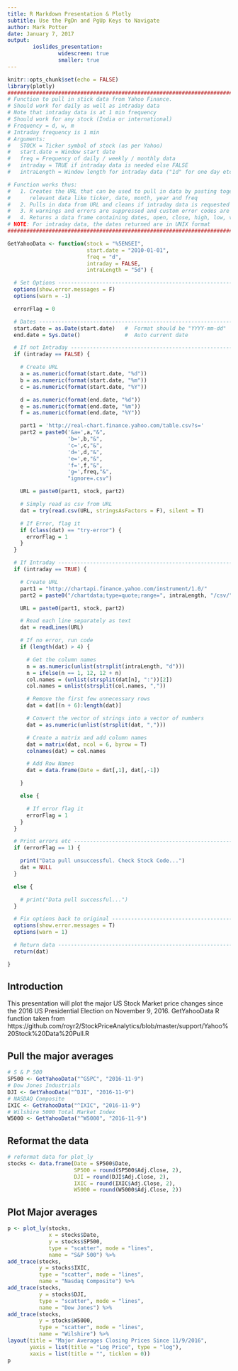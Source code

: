 ---
title: R Markdown Presentation & Plotly
subtitle: Use the PgDn and PgUp Keys to Navigate
author: Mark Potter
date: January 7, 2017
output: 
        ioslides_presentation:
                widescreen: true
                smaller: true
---

```{r setup, include=FALSE}
knitr::opts_chunk$set(echo = FALSE)
library(plotly)
###############################################################################
# Function to pull in stick data from Yahoo Finance.
# Should work for daily as well as intraday data
# Note that intraday data is at 1 min frequency
# Should work for any stock (India or international)
# Frequency = d, w, m
# Intraday frequency is 1 min
# Arguments:
#   STOCK = Ticker symbol of stock (as per Yahoo)
#   start.date = Window start date
#   freq = Frequency of daily / weekly / monthly data
#   intraday = TRUE if intraday data is needed else FALSE
#   intraLength = Window length for intraday data ("1d" for one day etc)

# Function works thus:
#   1. Creates the URL that can be used to pull in data by pasting together
#      relevant data like ticker, date, month, year and freq
#   2. Pulls in data from URL and cleans if intraday data is requested
#   3. R warnings and errors are suppressed and custom error codes are displayed
#   4. Returns a data frame containing dates, open, close, high, low, volume columns
# NOTE: For intraday data, the dates returned are in UNIX format
###############################################################################

GetYahooData <- function(stock = "%5ENSEI",
                         start.date = "2010-01-01",
                         freq = "d",
                         intraday = FALSE,
                         intraLength = "5d") {

  # Set Options ---------------------------------------------------------------
  options(show.error.messages = F)
  options(warn = -1)

  errorFlag = 0

  # Dates ---------------------------------------------------------------------
  start.date = as.Date(start.date)   #  Format should be "YYYY-mm-dd"
  end.date = Sys.Date()              #  Auto current date

  # If not Intraday -----------------------------------------------------------
  if (intraday == FALSE) {

    # Create URL
    a = as.numeric(format(start.date, "%d"))
    b = as.numeric(format(start.date, "%m"))
    c = as.numeric(format(start.date, "%Y"))

    d = as.numeric(format(end.date, "%d"))
    e = as.numeric(format(end.date, "%m"))
    f = as.numeric(format(end.date, "%Y"))

    part1 = 'http://real-chart.finance.yahoo.com/table.csv?s='
    part2 = paste0('&a=',a,"&",
                   'b=',b,"&",
                   'c=',c,"&",
                   'd=',d,"&",
                   'e=',e,"&",
                   'f=',f,"&",
                   'g=',freq,"&",
                   "ignore=.csv")

    URL = paste0(part1, stock, part2)

    # Simply read as csv from URL
    dat = try(read.csv(URL, stringsAsFactors = F), silent = T)

    # If Error, flag it
    if (class(dat) == "try-error") {
      errorFlag = 1
    }
  }

  # If Intraday ---------------------------------------------------------------
  if (intraday == TRUE) {

    # Create URL
    part1 = "http://chartapi.finance.yahoo.com/instrument/1.0/"
    part2 = paste0("/chartdata;type=quote;range=", intraLength, "/csv/")

    URL = paste0(part1, stock, part2)

    # Read each line separately as text
    dat = readLines(URL)

    # If no error, run code
    if (length(dat) > 4) {

      # Get the column names
      n = as.numeric(unlist(strsplit(intraLength, "d")))
      n = ifelse(n == 1, 12, 12 + n)
      col.names = (unlist(strsplit(dat[n], ":"))[2])
      col.names = unlist(strsplit(col.names, ","))

      # Remove the first few unnecessary rows
      dat = dat[(n + 6):length(dat)]

      # Convert the vector of strings into a vector of numbers
      dat = as.numeric(unlist(strsplit(dat, ",")))

      # Create a matrix and add column names
      dat = matrix(dat, ncol = 6, byrow = T)
      colnames(dat) = col.names

      # Add Row Names
      dat = data.frame(Date = dat[,1], dat[,-1])

    }

    else {

      # If error flag it
      errorFlag = 1
    }
  }

  # Print errors etc ----------------------------------------------------------
  if (errorFlag == 1) {

    print("Data pull unsuccessful. Check Stock Code...")
    dat = NULL
  }

  else {

    # print("Data pull successful...")
  }

  # Fix options back to original ----------------------------------------------
  options(show.error.messages = T)
  options(warn = 1)

  # Return data ---------------------------------------------------------------
  return(dat)

}
```

## Introduction

This presentation will plot the major US Stock Market price changes since the 2016 US Presidential Election on November 9, 2016.  GetYahooData R function taken from 
https://github.com/royr2/StockPriceAnalytics/blob/master/support/Yahoo%20Stock%20Data%20Pull.R

## Pull the major averages

```{r get data, echo = TRUE}
# S & P 500
SP500 <- GetYahooData("^GSPC", "2016-11-9")
# Dow Jones Industrials
DJI <- GetYahooData("^DJI", "2016-11-9")
# NASDAQ Composite
IXIC <- GetYahooData("^IXIC", "2016-11-9")
# Wilshire 5000 Total Market Index
W5000 <- GetYahooData("^W5000", "2016-11-9")
```
## Reformat the data

```{r format data, echo = TRUE}
# reformat data for plot_ly
stocks <- data.frame(Date = SP500$Date, 
                     SP500 = round(SP500$Adj.Close, 2), 
                     DJI = round(DJI$Adj.Close, 2), 
                     IXIC = round(IXIC$Adj.Close, 2), 
                     W5000 = round(W5000$Adj.Close, 2))
```

## Plot Major averages

```{r plot data, echo = FALSE, warning = FALSE}
p <- plot_ly(stocks,
             x = stocks$Date, 
             y = stocks$SP500, 
             type = "scatter", mode = "lines", 
             name = "S&P 500") %>%
add_trace(stocks,
          y = stocks$IXIC,
          type = "scatter", mode = "lines", 
          name = "Nasdaq Composite") %>%
add_trace(stocks,
          y = stocks$DJI,
          type = "scatter", mode = "lines", 
          name = "Dow Jones") %>%
add_trace(stocks,
          y = stocks$W5000,
          type = "scatter", mode = "lines", 
          name = "Wilshire") %>%
layout(title = "Major Averages Closing Prices Since 11/9/2016", 
       yaxis = list(title = "Log Price", type = "log"),
       xaxis = list(title = "", ticklen = 0))
p
```

